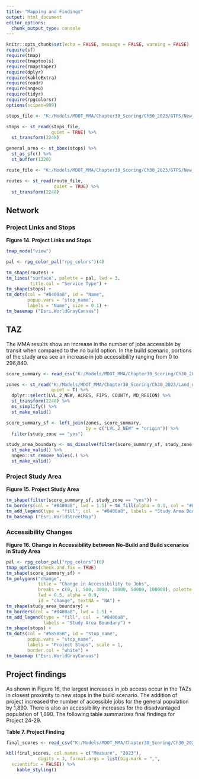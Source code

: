 ```yaml
---
title: "Mapping and Findings"
output: html_document
editor_options: 
  chunk_output_type: console
---
```


```r
knitr::opts_chunk$set(echo = FALSE, message = FALSE, warning = FALSE)
require(sf)
require(tmap)
require(tmaptools)
require(rmapshaper)
require(dplyr)
require(kableExtra)
require(readr)
require(nngeo)
require(tidyr)
require(rpgcolorsr)
options(scipen=999)

```

```r
stops_file <- "K:/Models/MDOT_MMA/Chapter30_Scoring/Ch30_2023/GTFS/New_Project_Feeds/flash_brt_2023/shapes/rpg_stops.shp"

stops <- st_read(stops_file, 
                 quiet = TRUE) %>% 
  st_transform(2248)

general_area <- st_bbox(stops) %>%
  st_as_sfc() %>% 
  st_buffer(1320)

route_file <- "K:/Models/MDOT_MMA/Chapter30_Scoring/Ch30_2023/GTFS/New_Project_Feeds/flash_brt_2023/shapes/rpg_shape.shp"

routes <- st_read(route_file, 
                  quiet = TRUE) %>% 
  st_transform(2248)

```

## Network

### Project Links and Stops

**Figure 14. Project Links and Stops**

```r

tmap_mode("view")

pal <- rpg_color_pal("rpg_colors")(4)

tm_shape(routes) +
tm_lines("surface", palette = pal, lwd = 3,
         title.col = "Service Type") +
tm_shape(stops) +
tm_dots(col = "#8400a8", id = "Name", 
        popup.vars = "stop_name", 
        labels = "Name", size = 0.1) +
tm_basemap ("Esri.WorldGrayCanvas")

```

## TAZ

The MMA results show an increase in the number of jobs accessible by transit when compared to the no build option. In the build scenario, portions of the study area see an increase in job accessibility ranging from 0 to 296,840.

```r

score_summary <- read_csv("K:/Models/MDOT_MMA/Chapter30_Scoring/Ch30_2023/MMA_scores/summarise/summarized_scores.csv")

zones <- st_read("K:/Models/MDOT_MMA/Chapter30_Scoring/Ch30_2023/Land_use/Lvl_2_Zones_12192017.shp",
                 quiet = T) %>% 
  dplyr::select(LVL_2_NEW, ACRES, FIPS, COUNTY, MD_REGION) %>% 
  st_transform(2248) %>% 
  ms_simplify() %>% 
  st_make_valid()

score_summary_sf <- left_join(zones, score_summary,
                              by = c("LVL_2_NEW" = "origin")) %>% 
  filter(study_zone == "yes")

study_area_boundary <- ms_dissolve(filter(score_summary_sf, study_zone == "yes")) %>% 
  st_make_valid() %>% 
  nngeo::st_remove_holes(.) %>% 
  st_make_valid()

```

### Project Study Area

**Figure 15. Project Study Area**

```r

tm_shape(filter(score_summary_sf, study_zone == "yes")) +
tm_borders(col = "#8400a8", lwd = 1.5) + tm_fill(alpha = 0.1, col = "#8400a8") +
tm_add_legend(type = "fill", col  = "#8400a8", labels = "Study Area Boundary") +
tm_basemap ("Esri.WorldStreetMap")

```

### Accessibility Changes

**Figure 16. Change in Accessibility between No-Build and Build scenarios in Study Area**

```r

pal <- rpg_color_pal("rpg_colors")(6)
tmap_options(check.and.fix = TRUE)
tm_shape(score_summary_sf) +
tm_polygons("change", 
            title = "Change in Accessibility to Jobs", 
            breaks = c(0, 1, 500, 3000, 10000, 50000, 100000), palette = pal, 
            lwd = 0.5, alpha = 0.9, 
            id = "change", textNA = "NA") +
tm_shape(study_area_boundary) +
tm_borders(col = "#8400a8", lwd = 1.5) +
tm_add_legend(type = "fill", col  = "#8400a8", 
              labels = "Study Area Boundary") +
tm_shape(stops) +
tm_dots(col = "#58585B", id = "stop_name", 
        popup.vars = "stop_name", 
        labels = "Project Stops", scale = 1,
        border.col = "white") +
tm_basemap ("Esri.WorldGrayCanvas")
```

## Project findings

As shown in Figure 16, the largest increases in job access occur in the TAZs in closest proximity to new stops in the build scenario. The addition of project increased the number of accessible jobs for the general population by 1,890. There is also an accessibility increases for the disadvantaged population of 1,890. The following table summarizes final findings for Project 24-29.


**Table 7. Project Finding**

```r

final_scores <- read_csv("K:/Models/MDOT_MMA/Chapter30_Scoring/Ch30_2023/Documentation/final_scores.csv")

kbl(final_scores, col.names = c("Measure", "2023"), 
            digits = 3, format.args = list(big.mark = ",",
  scientific = FALSE)) %>%
    kable_styling()

```
